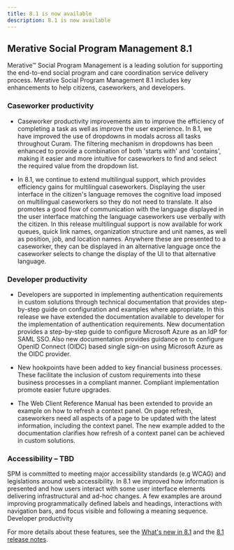 ```yaml
---
title: 8.1 is now available
description: 8.1 is now available
---
```


## Merative Social Program Management 8.1

Merative™ Social Program Management is a leading solution for supporting the end-to-end social program and care coordination service delivery process. Merative Social Program Management 8.1 includes key enhancements to help citizens, caseworkers, and developers.

### Caseworker productivity

* Caseworker productivity improvements aim to improve the efficiency of completing a task as well as improve the user experience. In 8.1, we have improved the use of dropdowns in modals across all tasks throughout Curam. The filtering mechanism in dropdowns has been enhanced to provide a combination of both 'starts with' and 'contains', making it easier and more intuitive for caseworkers to find and select the required value from the dropdown list.

* In 8.1, we continue to extend multilingual support, which provides efficiency gains for multilingual caseworkers. Displaying the user interface in the citizen's language removes the cognitive load imposed on multilingual caseworkers so they do not need to translate. It also promotes a good flow of communication with the language displayed in the user interface matching the language caseworkers use verbally with the citizen. In this release multilingual support is now available for work queues, quick link names, organization structure and unit names, as well as position, job, and location names. Anywhere these are presented to a caseworker, they can be displayed in an alternative language once the caseworker selects to change the display of the UI to that alternative language.

### Developer productivity

* Developers are supported in implementing authentication requirements in custom solutions through technical documentation that provides step-by-step guide on configuration and examples where appropriate. In this release we have extended the documentation available to developer for the implementation of authentication requirements. New documentation provides a step-by-step guide to configure Microsoft Azure as an IdP for SAML SSO. Also new documentation provides guidance on to configure OpenID Connect (OIDC) based single sign-on using Microsoft Azure as the OIDC provider.  

* New hookpoints have been added to key financial business processes. These facilitate the inclusion of custom requirements into these business processes in a compliant manner. Compliant implementation promote easier future upgrades.

* The Web Client Reference Manual has been extended to provide an example on how to refresh a context panel. On page refresh, caseworkers need all aspects of a page to be updated with the latest information, including the context panel. The new example added to the documentation clarifies how refresh of a context panel can be achieved in custom solutions.

### Accessibility – TBD

SPM is committed to meeting major accessibility standards (e.g WCAG) and legislations around web accessibility. In 8.1 we improved how information is presented and how users interact with some user interface elements delivering infrastructural and ad-hoc changes. A few examples are around improving programmatically defined labels and headings, interactions with navigation bars, and focus visible and following a meaning sequence. Developer productivity  

For more details about these features, see the [What's new in 8.1](/pdf/spm/SPM_Whats_new_810.pdf) and the [8.1 release notes](/pdf/releasenotes/spm810.pdf).
